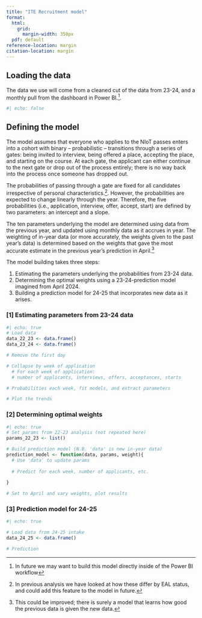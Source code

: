 ```yaml
---
title: "ITE Recruitment model"
format:
  html:
    grid:
      margin-width: 350px
  pdf: default
reference-location: margin
citation-location: margin
---
```


## Loading the data

The data we use will come from a cleaned cut of the data from 23-24, and a monthly pull from the dashboard in Power BI.[^1].

[^1]: In future we may want to build this model directly inside of the Power BI workflow

```r
#| echo: false


```

## Defining the model

The model assumes that everyone who applies to the NIoT passes enters into a cohort with binary – probabilistic – transitions through a series of gates: being invited to interview, being offered a place, accepting the place, and starting on the course. At each gate, the applicant can either continue to the next gate or drop out of the process entirely; there is no way back into the process once someone has dropped out.

The probabilities of passing through a gate are fixed for all candidates irrespective of personal characteristics.[^2]. However, the probabilities are expected to change linearly through the year. Therefore, the five probabilities (i.e., application, interview, offer, accept, start) are defined by two parameters: an intercept and a slope.

[^2]: In previous analysis we have looked at how these differ by EAL status, and could add this feature to the model in future.

The ten parameters underlying the model are determined using data from the previous year, and updated using monthly data as it accrues in year. The weighting of in-year data (or more accurately, the weights given to the past year's data) is determined based on the weights that gave the most accurate estimate in the previous year's prediction in April.[^3]

[^3]: This could be improved; there is surely a model that learns how good the previous data is given the new data.

The model building takes three steps:

1.  Estimating the parameters underlying the probabilities from 23-24 data.
2.  Determining the optimal weights using a 23-24-prediction model imagined from April 2024.
3.  Building a prediction model for 24-25 that incorporates new data as it arises.

### \[1\] Estimating parameters from 23-24 data

```r
#| echo: true
# Load data
data_22_23 <- data.frame()
data_23_24 <- data.frame()

# Remove the first day 

# Collapse by week of application
  # For each week of application: 
  # number of applicants, interviews, offers, acceptances, starts 

# Probabilities each week, fit models, and extract parameters 

# Plot the trends 

```

### \[2\] Determining optimal weights

```r
#| echo: true
# Set params from 22-23 analysis (not repeated here)
params_22_23 <- list()

# Build prediction model (N.B. 'data' is new in-year data)
prediction_model <- function(data, params, weight){
  # Use 'data' to update params 
  
  # Predict for each week, number of applicants, etc.
  
}

# Set to April and vary weights, plot results

```

### \[3\] Prediction model for 24-25

```r
#| echo: true

# Load data from 24-25 intake
data_24_25 <- data.frame()

# Prediction
```
